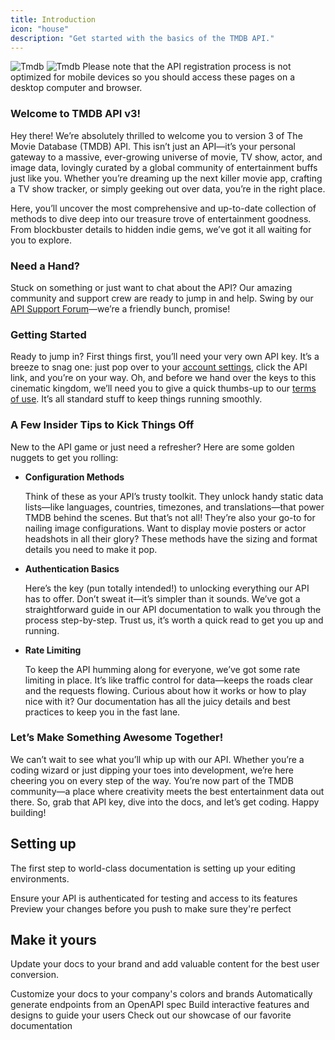 ```yaml
---
title: Introduction
icon: "house"
description: "Get started with the basics of the TMDB API."
---
```


<img className="block dark:hidden" src="/images/Tmdb.svg" alt="Tmdb" />
<img className="hidden dark:block" src="/images/Tmdb.svg" alt="Tmdb" />

<Note>
  Please note that the API registration process is not optimized for mobile
  devices so you should access these pages on a desktop computer and browser.
</Note>

### Welcome to TMDB API v3!

Hey there! We’re absolutely thrilled to welcome you to version 3 of The Movie Database (TMDB) API. This isn’t just an API—it’s your personal gateway to a massive, ever-growing universe of movie, TV show, actor, and image data, lovingly curated by a global community of entertainment buffs just like you. Whether you’re dreaming up the next killer movie app, crafting a TV show tracker, or simply geeking out over data, you’re in the right place.

Here, you’ll uncover the most comprehensive and up-to-date collection of methods to dive deep into our treasure trove of entertainment goodness. From blockbuster details to hidden indie gems, we’ve got it all waiting for you to explore.

### Need a Hand?

Stuck on something or just want to chat about the API? Our amazing community and support crew are ready to jump in and help. Swing by our [API Support Forum](https://www.themoviedb.org/talk/category/5047958519c29526b50017d6)—we’re a friendly bunch, promise!

### Getting Started

Ready to jump in? First things first, you’ll need your very own API key. It’s a breeze to snag one: just pop over to your [account settings](https://www.themoviedb.org/settings/api), click the API link, and you’re on your way. Oh, and before we hand over the keys to this cinematic kingdom, we’ll need you to give a quick thumbs-up to our [terms of use](#). It’s all standard stuff to keep things running smoothly.

### A Few Insider Tips to Kick Things Off

New to the API game or just need a refresher? Here are some golden nuggets to get you rolling:

- **Configuration Methods**

  Think of these as your API’s trusty toolkit. They unlock handy static data lists—like languages, countries, timezones, and translations—that power TMDB behind the scenes. But that’s not all! They’re also your go-to for nailing image configurations. Want to display movie posters or actor headshots in all their glory? These methods have the sizing and format details you need to make it pop.

- **Authentication Basics**

  Here’s the key (pun totally intended!) to unlocking everything our API has to offer. Don’t sweat it—it’s simpler than it sounds. We’ve got a straightforward guide in our API documentation to walk you through the process step-by-step. Trust us, it’s worth a quick read to get you up and running.

- **Rate Limiting**

  To keep the API humming along for everyone, we’ve got some rate limiting in place. It’s like traffic control for data—keeps the roads clear and the requests flowing. Curious about how it works or how to play nice with it? Our documentation has all the juicy details and best practices to keep you in the fast lane.

### Let’s Make Something Awesome Together!

We can’t wait to see what you’ll whip up with our API. Whether you’re a coding wizard or just dipping your toes into development, we’re here cheering you on every step of the way. You’re now part of the TMDB community—a place where creativity meets the best entertainment data out there. So, grab that API key, dive into the docs, and let’s get coding. Happy building!

## Setting up

The first step to world-class documentation is setting up your editing environments.

<CardGroup cols={2}>
  <Card title="Api Auth" icon="pen-to-square" href="authentication">
    Ensure your API is authenticated for testing and access to its features
  </Card>
  <Card
    title="Preview Changes"
    icon="image"
    href="https://mintlify.com/docs/development"
  >
    Preview your changes before you push to make sure they're perfect
  </Card>
</CardGroup>

## Make it yours

Update your docs to your brand and add valuable content for the best user conversion.

<CardGroup cols={2}>
  <Card
    title="Customize Style"
    icon="palette"
    href="https://mintlify.com/docs/settings/global"
  >
    Customize your docs to your company's colors and brands
  </Card>
  <Card
    title="Reference APIs"
    icon="code"
    href="https://mintlify.com/docs/api-playground/openapi"
  >
    Automatically generate endpoints from an OpenAPI spec
  </Card>
  <Card
    title="Add Components"
    icon="screwdriver-wrench"
    href="https://mintlify.com/docs/content/components/accordions"
  >
    Build interactive features and designs to guide your users
  </Card>
  <Card
    title="Get Inspiration"
    icon="stars"
    href="https://mintlify.com/customers"
  >
    Check out our showcase of our favorite documentation
  </Card>
</CardGroup>

[def]: https://www.themoviedb.org/api-terms-of-use
